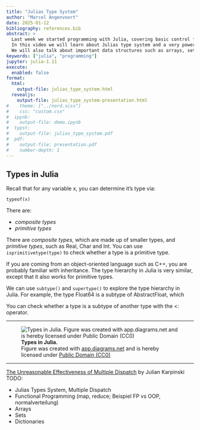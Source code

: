 ```yaml
---
title: "Julias Type System"
author: "Marcel Angenvoort"
date: 2025-01-12
bibliography: references.bib
abstract: >
  Last week we started programming with Julia, covering basic control flow, functions and strings. 
  In this video we will learn about Julias type system and a very powerful mechanism called "multiple dispatch".
  We will also talk about important data structures such as arrays, sets and dictionaries.
keywords: ["julia", "programming"]
jupyter: julia-1.11
execute:
  enabled: false
format: 
  html: 
    output-file: julias_type_system.html
  revealjs:
    output-file: julias_type_system-presentation.html
#    theme: ["../nord.scss"]
#    css: "custom.css"
#  ipynb:
#    output-file: demo.ipynb
#  typst:
#    output-file: julias_type_system.pdf
#  pdf:
#    output-file: presentation.pdf
#    number-depth: 1
---
```




## Types in Julia

Recall that for any variable x, you can determine it's type via:
``` .julia
typeof(x)
``` 

There are:

-  _composite types_
-  _primitive types_

There are _composite types_, which are made up of smaller types, and _primitive types_, such as Real, Char and Int. You can use `isprimitivetype(type)`
to check whether a type is a primitive type. 

If you are coming from an object-oriented language such as C++, you are probably familiar with inheritance. 
The type hierarchy in Julia is very similar, except that it also works for primitive types.



We can use `subtype()` and `supertype()` to explore the type hierarchy in Julia.
For example, the type Float64 is a subtype of AbstractFloat, which 


You can check whether a type is a subtype of another type with the <: operator.

---

![**Types in Julia.**  
Figure was created with [app.diagrams.net](https://app.diagrams.net/) and is hereby licensed under [Public Domain (CC0)](https://creativecommons.org/publicdomain/zero/1.0/)](images/Types_in_Julia-drawio.svg){.svg-image}


---


[The Unreasonable Effectiveness of Multiple Dispatch](https://www.youtube.com/live/kc9HwsxE1OY?si=BzU6ya8KSfWBK2Qx) by Julian Karpinski
TODO:

- Julias Types System, Multiple Dispatch
- Functional Programming (map, reduce; Beispiel FP vs OOP, normalverteilung)
- Arrays
- Sets
- Dictionaries



